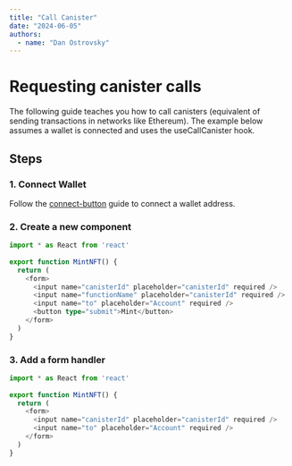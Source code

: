 ```yaml
---
title: "Call Canister"
date: "2024-06-05"
authors:
  - name: "Dan Ostrovsky"
---
```


# Requesting canister calls

The following guide teaches you how to call canisters (equivalent of sending transactions in networks like Ethereum). 
The example below assumes a wallet is connected and uses the useCallCanister hook.

## Steps

### 1. Connect Wallet

Follow the [connect-button](connect-button.mdx) guide to connect a wallet address.

### 2. Create a new component

```typescript
import * as React from 'react'
 
export function MintNFT() {
  return (
    <form>
      <input name="canisterId" placeholder="canisterId" required />
      <input name="functionName" placeholder="canisterId" required />
      <input name="to" placeholder="Account" required />
      <button type="submit">Mint</button>
    </form>
  )
}
```

### 3. Add a form handler

```typescript
import * as React from 'react'
 
export function MintNFT() {
  return (
    <form>
      <input name="canisterId" placeholder="canisterId" required />
      <input name="to" placeholder="Account" required />
    </form>
  )
}
```

